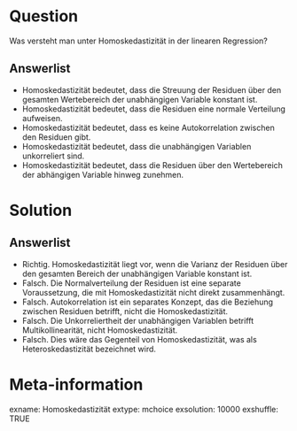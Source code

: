 Question
========

Was versteht man unter Homoskedastizität in der linearen Regression?

Answerlist
----------

* Homoskedastizität bedeutet, dass die Streuung der Residuen über den gesamten Wertebereich der unabhängigen Variable konstant ist.
* Homoskedastizität bedeutet, dass die Residuen eine normale Verteilung aufweisen.
* Homoskedastizität bedeutet, dass es keine Autokorrelation zwischen den Residuen gibt.
* Homoskedastizität bedeutet, dass die unabhängigen Variablen unkorreliert sind.
* Homoskedastizität bedeutet, dass die Residuen über den Wertebereich der abhängigen Variable hinweg zunehmen.

Solution
========

Answerlist
----------

* Richtig. Homoskedastizität liegt vor, wenn die Varianz der Residuen über den gesamten Bereich der unabhängigen Variable konstant ist.
* Falsch. Die Normalverteilung der Residuen ist eine separate Voraussetzung, die mit Homoskedastizität nicht direkt zusammenhängt.
* Falsch. Autokorrelation ist ein separates Konzept, das die Beziehung zwischen Residuen betrifft, nicht die Homoskedastizität.
* Falsch. Die Unkorreliertheit der unabhängigen Variablen betrifft Multikollinearität, nicht Homoskedastizität.
* Falsch. Dies wäre das Gegenteil von Homoskedastizität, was als Heteroskedastizität bezeichnet wird.

Meta-information
================
exname: Homoskedastizität
extype: mchoice 
exsolution: 10000
exshuffle: TRUE
